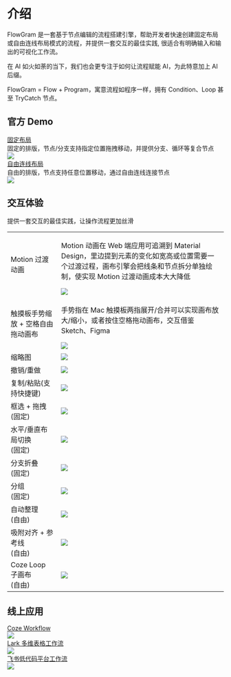 # 介绍

FlowGram 是一套基于节点编辑的流程搭建引擎，帮助开发者快速创建固定布局或自由连线布局模式的流程，并提供一套交互的最佳实践, 很适合有明确输入和输出的可视化工作流。

在 AI 如火如荼的当下，我们也会更专注于如何让流程赋能 AI，为此特意加上 AI 后缀。

<div className="rs-highlight">
  FlowGram = Flow + Program，寓意流程如程序一样，拥有 Condition、Loop 甚至 TryCatch 节点。
</div>


## 官方 Demo


<div style={{marginTop: 16, display: 'flex', gap: 8 }}>
  <div>
    <div>
      <a className="rs-link" href="/examples/fixed-layout/fixed-feature-overview.html">
        固定布局
      </a>
    </div>
    <div className="rs-tip" style={{ height: 54 }}>
      固定的排版，节点/分支支持指定位置拖拽移动，并提供分支、循环等复合节点
    </div>
    <div>
      <img src="@/public/fixed-layout/fixed-layout-demo.gif"/>
    </div>
  </div>
  <div>
    <div>
      <a className="rs-link" href="/examples/free-layout/free-feature-overview.html">
        自由连线布局
      </a>
    </div>
    <div className="rs-tip" style={{ height: 54 }}>
      自由的排版，节点支持任意位置移动，通过自由连线连接节点
    </div>
    <div>
      <img src="@/public/free-layout/free-layout-demo.gif"/>
    </div>
  </div>
</div>

## 交互体验

提供一套交互的最佳实践，让操作流程更加丝滑

<table className="rs-table">
  <tr>
    <td>Motion 过渡动画</td>
    <td>
      <p>
        Motion 动画在 Web 端应用可追溯到 Material Design，里边提到元素的变化如宽高或位置需要一个过渡过程，画布引擎会把线条和节点拆分单独绘制，使实现 Motion 过渡动画成本大大降低
      </p>
      <div className="rs-center">
        <img src="@/public/common/motion.gif" />
      </div>
    </td>
  </tr>
  <tr>
    <td>触摸板手势缩放 + 空格自由拖动画布</td>
    <td>
      <p>
        手势指在 Mac 触摸板两指展开/合并可以实现画布放大/缩小，或者按住空格拖动画布，交互借鉴 Sketch、Figma
      </p>
      <div className="rs-center">
        <img src="@/public/common/touch-pad.gif"  />
      </div>
    </td>
  </tr>
  <tr>
    <td>缩略图</td>
    <td>
      <div className="rs-center">
        <img src="@/public/fixed-layout/minimap.gif"  />
      </div>
    </td>
  </tr>
  <tr>
    <td>撤销/重做</td>
    <td>
      <div className="rs-center">
        <img src="@/public/fixed-layout/redo-undo.gif"  />
      </div>
    </td>
  </tr>
  <tr>
    <td>复制/粘贴(支持快捷键)</td>
    <td>
      <div className="rs-center">
        <img src="@/public/fixed-layout/copypaste.gif"  />
      </div>
    </td>
  </tr>
  <tr>
    <td>
      <div>
        <div>框选 + 拖拽</div>
        <div>(固定)</div>
      </div>
    </td>
    <td>
      <div className="rs-center">
        <div className="rs-center">
          <img src="@/public/fixed-layout/dragdrop.gif"  />
        </div>
      </div>
    </td>
  </tr>
  <tr>
    <td>
      <div>水平/垂直布局切换</div>
      <div>(固定)</div>
    </td>
    <td>
      <div className="rs-center">
        <img src="@/public/fixed-layout/layout-change.gif"  />
      </div>
    </td>
  </tr>
  <tr>
    <td>
      <div>分支折叠</div>
      <div>(固定)</div>
    </td>
    <td>
      <div className="rs-center">
        <img src="@/public/fixed-layout/fold.gif"  />
      </div>
    </td>
  </tr>
  <tr>
    <td>
      <div>分组</div>
      <div>(固定)</div>
    </td>
    <td>
      <div className="rs-center">
        <img src="@/public/fixed-layout/group.gif"  />
      </div>
    </td>
  </tr>
  <tr>
    <td>
      自动整理
      <div>(自由)</div>
    </td>
    <td>
      <div className="rs-center">
        <img src="@/public/free-layout/autolayout.gif"  />
      </div>
    </td>
  </tr>
  <tr>
    <td>
      吸附对齐 + 参考线
      <div>(自由)</div>
    </td>
    <td>
      <div className="rs-center">
        <img src="@/public/free-layout/snap.gif"  />
      </div>
    </td>
  </tr>
  <tr>
    <td>
      Coze Loop 子画布
      <div>(自由)</div>
    </td>
    <td>
      <div className="rs-center">
        <img src="@/public/free-layout/loop.gif"  />
      </div>
    </td>
  </tr>
</table>

## 线上应用

<div style={{marginTop: 16, display: 'flex', gap: 8 }}>
  <div>
    <div>
      <a className="rs-link" href="https://www.coze.cn/home" target="_blank">
        Coze Workflow
      </a>
    </div>
    <div>
      <img src="@/public/ref-coze.png"/>
    </div>
  </div>
  <div>
    <a className="rs-link" href="https://www.feishu.cn/hc/zh-CN/articles/908751305974-%E4%BB%80%E4%B9%88%E6%98%AF%E5%A4%9A%E7%BB%B4%E8%A1%A8%E6%A0%BC%E5%B7%A5%E4%BD%9C%E6%B5%81" target="_blank" >
      Lark 多维表格工作流
    </a>
    <div>
      <img src="@/public/ref-bitable.png"/>
    </div>
  </div>
  <div>
    <a className="rs-link" href="https://ae.feishu.cn/hc/zh-CN/articles/120610822514" target="_blank" >
      飞书低代码平台工作流
    </a>
    <div>
      <img src="@/public/ref-apaas.png"/>
    </div>
  </div>
</div>



